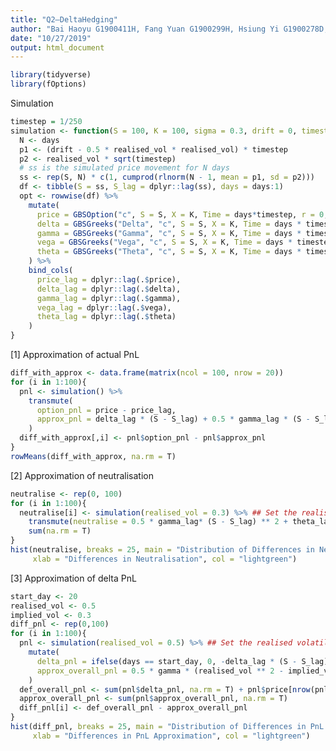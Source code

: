 ```yaml
---
title: "Q2—DeltaHedging"
author: "Bai Haoyu G1900411H, Fang Yuan G1900299H, Hsiung Yi G1900278D, Kevin Chen G1900380F, Liu Nuozhou G1800068F"
date: "10/27/2019"
output: html_document
---
```


```r
library(tidyverse)
library(fOptions)
```

Simulation
```r
timestep = 1/250
simulation <- function(S = 100, K = 100, sigma = 0.3, drift = 0, timestep = 1/250, days = 20, realised_vol = 0.3){
  N <- days
  p1 <- (drift - 0.5 * realised_vol * realised_vol) * timestep
  p2 <- realised_vol * sqrt(timestep)
  # ss is the simulated price movement for N days
  ss <- rep(S, N) * c(1, cumprod(rlnorm(N - 1, mean = p1, sd = p2)))
  df <- tibble(S = ss, S_lag = dplyr::lag(ss), days = days:1)
  opt <- rowwise(df) %>% 
    mutate(
      price = GBSOption("c", S = S, X = K, Time = days*timestep, r = 0, b = 0, sigma = sigma)@price,
      delta = GBSGreeks("Delta", "c", S = S, X = K, Time = days * timestep, r = 0, b = 0, sigma = sigma),
      gamma = GBSGreeks("Gamma", "c", S = S, X = K, Time = days * timestep, r = 0, b = 0, sigma = sigma),
      vega = GBSGreeks("Vega", "c", S = S, X = K, Time = days * timestep, r = 0, b = 0, sigma = sigma),
      theta = GBSGreeks("Theta", "c", S = S, X = K, Time = days * timestep, r = 0, b = 0, sigma = sigma)
    ) %>% 
    bind_cols(
      price_lag = dplyr::lag(.$price),
      delta_lag = dplyr::lag(.$delta),
      gamma_lag = dplyr::lag(.$gamma),
      vega_lag = dplyr::lag(.$vega),
      theta_lag = dplyr::lag(.$theta)
    )
}
```

[1] Approximation of actual PnL
```r
diff_with_approx <- data.frame(matrix(ncol = 100, nrow = 20))
for (i in 1:100){
  pnl <- simulation() %>%
    transmute(
      option_pnl = price - price_lag,
      approx_pnl = delta_lag * (S - S_lag) + 0.5 * gamma_lag * (S - S_lag) ** 2 + vega_lag * 0 + theta_lag * timestep
    )
  diff_with_approx[,i] <- pnl$option_pnl - pnl$approx_pnl
}
rowMeans(diff_with_approx, na.rm = T) 
```

[2] Approximation of neutralisation
```r
neutralise <- rep(0, 100)
for (i in 1:100){
  neutralise[i] <- simulation(realised_vol = 0.3) %>% ## Set the realised volatility to be 0.3
    transmute(neutralise = 0.5 * gamma_lag* (S - S_lag) ** 2 + theta_lag * timestep) %>% 
    sum(na.rm = T)
}
hist(neutralise, breaks = 25, main = "Distribution of Differences in Neutralisation", 
     xlab = "Differences in Neutralisation", col = "lightgreen")
```

[3] Approximation of delta PnL
```r
start_day <- 20
realised_vol <- 0.5
implied_vol <- 0.3
diff_pnl <- rep(0,100)
for (i in 1:100){
  pnl <- simulation(realised_vol = 0.5) %>% ## Set the realised volatility to be 0.5
    mutate(
      delta_pnl = ifelse(days == start_day, 0, -delta_lag * (S - S_lag)),
      approx_overall_pnl = 0.5 * gamma * (realised_vol ** 2 - implied_vol ** 2) * timestep * S ** 2
    )
  def_overall_pnl <- sum(pnl$delta_pnl, na.rm = T) + pnl$price[nrow(pnl)] - pnl$price[1]
  approx_overall_pnl <- sum(pnl$approx_overall_pnl, na.rm = T)
  diff_pnl[i] <- def_overall_pnl - approx_overall_pnl
}
hist(diff_pnl, breaks = 25, main = "Distribution of Differences in PnL Approximation", 
     xlab = "Differences in PnL Approximation", col = "lightgreen")
```